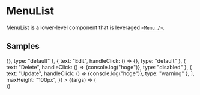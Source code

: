 
<Meta title="Components/Navigation/MenuList" component={MenuList} />

# MenuList

MenuList is a lower-level component that is leveraged [`<Menu />`](/?path=/docs/components-navigation-menu--example).

<ArgsTable of={MenuList} />

## Samples

<Canvas>
  <Story
    name="Example"
    args={{
      contents: [
        { text: "Save", handleClick: () => {}, type: "default" },
        { text: "Edit", handleClick: () => {}, type: "default" },
        { text: "Delete", handleClick: () => {console.log("hoge")}, type: "disabled" },
        { text: "Update", handleClick: () => {console.log("hoge")}, type: "warning" },
      ],
      maxHeight: "100px",
    }}
  >
    {(args) => (
      <div style={{ backgroundColor: "silver", padding: "10px" }}>
        <MenuList {...args} />
      </div>
    )}
  </Story>
</Canvas>
